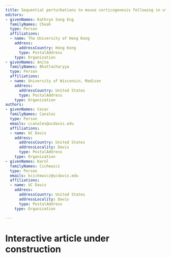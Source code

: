 ```yaml
---
title: Sequential perturbations to mouse corticogenesis following in utero maternal immune activation
editors:
- givenNames: Kathryn Song Eng
  familyNames: Cheah
  type: Person
  affiliations:
  - name: The University of Hong Kong
    address:
      addressCountry: Hong Kong
      type: PostalAddress
    type: Organization
- givenNames: Anita
  familyNames: Bhattacharyya
  type: Person
  affiliations:
  - name: University of Wisconsin, Madison
    address:
      addressCountry: United States
      type: PostalAddress
    type: Organization
authors:
- givenNames: Cesar
  familyNames: Canales
  type: Person
  emails: ccanales@ucdavis.edu
  affiliations:
  - name: UC Davis
    address:
      addressCountry: United States
      addressLocality: Davis
      type: PostalAddress
    type: Organization        
- givenNames: Karol
  familyNames: Cichewicz
  type: Person
  emails: kcichewicz@ucdavis.edu
  affiliations:
  - name: UC Davis
    address:
      addressCountry: United States
      addressLocality: Davis
      type: PostalAddress
    type: Organization
    
---
```


# Interactive article under construction

